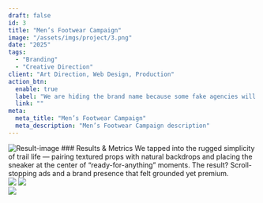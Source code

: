 ---
draft: false
id: 3
title: "Men’s Footwear Campaign"
image: "/assets/imgs/project/3.png"
date: "2025"
tags:
  - "Branding"
  - "Creative Direction"
client: "Art Direction, Web Design, Production"
action_btn:
  enable: true
  label: "We are hiding the brand name because some fake agencies will approach our client and disturb their peace."
  link: ""
meta:
  meta_title: "Men’s Footwear Campaign"
  meta_description: "Men’s Footwear Campaign description"
---

<Statement title="Problem Statement" description="A new entrant in the mens sneaker market needed high-impact visuals and brand storytelling to cut through the clutter and build aspirational value around everyday shoes."/>
<img className="w-full" alt="Result-image" src="/assets/imgs/gallery/img-s-100.jpg" /> 
### Results & Metrics
We tapped into the rugged simplicity of trail life — pairing textured props with natural backdrops and placing the sneaker at the center of “ready-for-anything” moments. The result? Scroll-stopping ads and a brand presence that felt grounded yet premium.


<div className="font-primary mt-[33px]  grid grid-cols-1 md:grid-cols-4">
<ResultBox value="44%" title="increase in add-to-cart sessions from Instagram"/>
<ResultBox value="2.8x" title="ROAS through video-based remarketing"/>
<ResultBox value="71%" title=" improvement in brand recall via UGC collabs"/>
<ResultBox value="35%" title="return customer rate within first quarter"/>
</div>

<div className="pt-[60px] xl:pt-[130px] grid grid-cols-2 gap-[10px] lg:gap-[30px]">
  <img src="/assets/imgs/gallery/img-s-101.jpg" className="object-cover w-full h-full"/>
  <img src="/assets/imgs/gallery/img-s-102.jpg" className="object-cover w-full h-full"/>
</div>
<img src="/assets/imgs/gallery/img-s-103.jpg" className="object-cover w-full h-full mt-[30px]"/>

